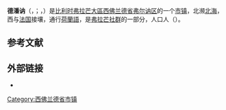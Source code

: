 {{noteTA|G1=比利时地名}}
{{Infobox Belgium municipality
|name             = 德潘讷
|native_name      = <small>{{native name|nl|De Panne}}<br>{{native name|fr|La Panne}}</small>
|picture          = De Panne Zeelaan 131.JPG
|picture-legend   = 
|map              = De Panne West-Flanders Belgium Map.svg
|map-legend       = 德潘讷在[[西佛兰德省|西佛兰德省]]的位置
|arms             = Blason La Panne.svg
|flag             = De Panne vlag.svg
|region           = {{BE-REG-FLE}}
|community        = {{BE-NL}}
|province         = {{BE-PROV-WV}}
|arrondissement   = [[弗尔讷区|弗尔讷区]]
|nis              = 38008
|pyramid-date     =
|0-19=
|20-64=
|65=
|foreigners=
|foreigners-date  =
|mayor            = Bram Degrieck (Het Plan - B)
|majority         = Het Plan -B, ACTIE, [[新弗拉芒人聯盟|N-VA]]
|postal-codes     = 8660
|telephone-area   = 058
|web              = [http://www.depanne.be/ www.depanne.be]
|coordinates      = {{coord|51|06|N|02|35|E|region:BE|display=inline,title}}
}}
'''德潘讷'''（{{lang-nl|De Panne}}，{{IPA-nl|də ˈpɑnə|-|Nl-De Panne.ogg}}；{{lang-fr|La Panne}}，{{IPA-fr|la pan}}）是[[比利时|比利时]][[弗拉芒大區|弗拉芒大區]][[西佛兰德省|西佛兰德省]][[弗尔讷区|弗尔讷区]]的一个[[市镇_(比利时)|市镇]]，北濒[[北海_(大西洋)|北海]]，西与[[法国|法国]]接壤，通行[[荷蘭語|荷蘭語]]，是[[弗拉芒社群|弗拉芒社群]]的一部分，人口{{wikidata|property|normal+|P1082}}人（{{wikidata|qualifier|P1082|P585}}）。

== 参考文献 ==
{{Reflist}}

==外部链接==
* {{Commons category-inline|De Panne}}

{{西佛兰德省市镇}}
{{Authority control}}
{{DEFAULTSORT:De Panne}}
[[Category:西佛兰德省市镇|Category:西佛兰德省市镇]]
{{WestFlanders-geo-stub}}